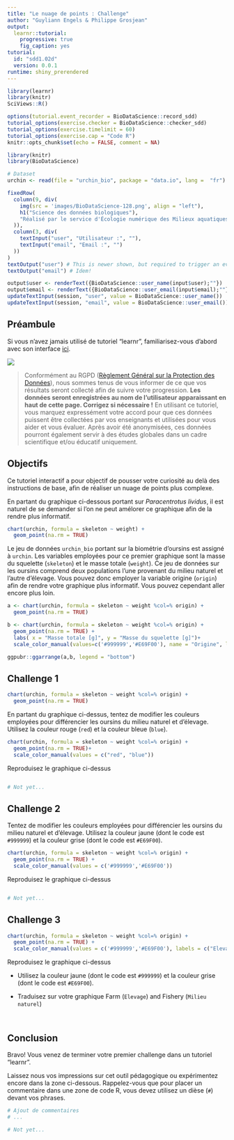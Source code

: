 ```yaml
---
title: "Le nuage de points : Challenge"
author: "Guyliann Engels & Philippe Grosjean"
output:
  learnr::tutorial:
    progressive: true
    fig_caption: yes
tutorial:
  id: "sdd1.02d"
  version: 0.0.1
runtime: shiny_prerendered
---
```


```r
library(learnr)
library(knitr)
SciViews::R()

options(tutorial.event_recorder = BioDataScience::record_sdd)
tutorial_options(exercise.checker = BioDataScience::checker_sdd)
tutorial_options(exercise.timelimit = 60)
tutorial_options(exercise.cap = "Code R")
knitr::opts_chunk$set(echo = FALSE, comment = NA)

library(knitr)
library(BioDataScience)

# Dataset
urchin <- read(file = "urchin_bio", package = "data.io", lang =  "fr")
```

```r
fixedRow(
  column(9, div(
    img(src = 'images/BioDataScience-128.png', align = "left"),
    h1("Science des données biologiques"),
    "Réalisé par le service d'Écologie numérique des Milieux aquatiques, Université de Mons (Belgique)"
  )),
  column(3, div(
    textInput("user", "Utilisateur :", ""),
    textInput("email", "Email :", "")
  ))
)
textOutput("user") # This is newer shown, but required to trigger an event!
textOutput("email") # Idem!
```

```r
output$user <- renderText({BioDataScience::user_name(input$user);""})
output$email <- renderText({BioDataScience::user_email(input$email);""})
updateTextInput(session, "user", value = BioDataScience::user_name())
updateTextInput(session, "email", value = BioDataScience::user_email())
```


## Préambule

Si vous n'avez jamais utilisé de tutoriel "learnr", familiarisez-vous d'abord avec son interface [ici](http://biodatascience-course.sciviews.org/sdd-umons/learnr.html).

![](images/attention.jpg)

> Conformément au RGPD ([Règlement Général sur la Protection des Données](https://ec.europa.eu/info/law/law-topic/data-protection/reform/rules-business-and-organisations/principles-gdpr_fr)), nous sommes tenus de vous informer de ce que vos résultats seront collecté afin de suivre votre progression. **Les données seront enregistrées au nom de l'utilisateur apparaissant en haut de cette page. Corrigez si nécessaire !** En utilisant ce tutoriel, vous marquez expressément votre accord pour que ces données puissent être collectées par vos enseignants et utilisées pour vous aider et vous évaluer. Après avoir été anonymisées, ces données pourront également servir à des études globales dans un cadre scientifique et/ou éducatif uniquement.

## Objectifs

Ce tutoriel interactif a pour objectif de pousser votre curiosité au delà des instructions de base, afin de réaliser un nuage de points plus complexe. 

En partant du graphique ci-dessous portant sur *Paracentrotus lividus*, il est naturel de se demander si l'on ne peut amélorer ce graphique afin de la rendre plus informatif. 

```r
chart(urchin, formula = skeleton ~ weight) +
  geom_point(na.rm = TRUE)
```

Le jeu de données `urchin_bio` portant sur la biométrie d'oursins est assigné à `urchin`.  Les variables employées pour ce premier graphique sont la masse du squelette (`skeleton`) et le masse totale (`weight`). Ce jeu de données sur les oursins comprend deux populations l'une provenant du milieu naturel et l'autre d'élevage.  Vous pouvez donc employer la variable origine (`origin`) afin de rendre votre graphique plus informatif. Vous pouvez cependant aller encore plus loin. 

```r

a <- chart(urchin, formula = skeleton ~ weight %col=% origin) +
  geom_point(na.rm = TRUE)

b <- chart(urchin, formula = skeleton ~ weight %col=% origin) +
  geom_point(na.rm = TRUE) +
  labs( x = "Masse totale [g]", y = "Masse du squelette [g]")+
  scale_color_manual(values=c('#999999','#E69F00'), name = "Origine", labels = c("Elevage", "Milieu naturel"))

ggpubr::ggarrange(a,b, legend = "bottom")
```


## Challenge 1

```r
chart(urchin, formula = skeleton ~ weight %col=% origin) +
  geom_point(na.rm = TRUE)
```

 
En partant du graphique ci-dessus, tentez de modifier les couleurs employées pour différencier les oursins du milieu naturel et d'élevage. Utilisez la couleur rouge (`red`) et la couleur bleue (`blue`). 

```r
chart(urchin, formula = skeleton ~ weight %col=% origin) +
  geom_point(na.rm = TRUE)+
  scale_color_manual(values = c("red", "blue"))
```

Reproduisez le graphique ci-dessus

```r

```

```r
# Not yet...
```

## Challenge 2

Tentez de modifier les couleurs employées pour différencier les oursins du milieu naturel et d'élevage. Utilisez la couleur jaune (dont le code est `#999999`) et la couleur grise (dont le code est `#E69F00`). 

```r
chart(urchin, formula = skeleton ~ weight %col=% origin) +
  geom_point(na.rm = TRUE) +
  scale_color_manual(values = c('#999999','#E69F00'))
```

Reproduisez le graphique ci-dessus

```r

```

```r
# Not yet...
```

## Challenge 3 


```r
chart(urchin, formula = skeleton ~ weight %col=% origin) +
  geom_point(na.rm = TRUE) +
  scale_color_manual(values = c('#999999','#E69F00'), labels = c("Elevage", "Milieu naturel"))
```

Reproduisez le graphique ci-dessus

- Utilisez la couleur jaune (dont le code est `#999999`) et la couleur grise (dont le code est `#E69F00`). 

- Traduisez sur votre graphique Farm (`Elevage`) and Fishery (`Milieu naturel`)

```r

```


```r

```

## Conclusion 


Bravo! Vous venez de terminer votre premier challenge dans un  tutoriel "learnr". 

Laissez nous vos impressions sur cet outil pédagogique ou expérimentez encore dans la zone ci-dessous. Rappelez-vous que pour placer un commentaire dans une zone de code R, vous devez utilisez un dièse (`#`) devant vos phrases.

```r
# Ajout de commentaires 
# ...
```

```r
# Not yet...
```

